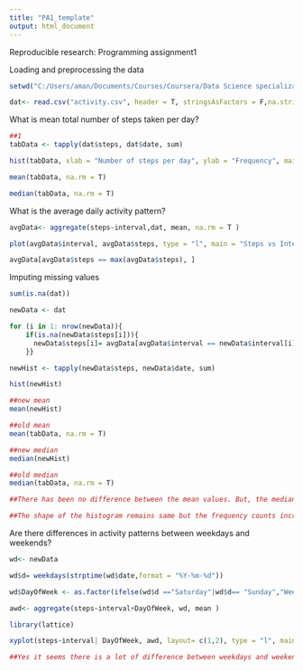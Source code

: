 ```yaml
---
title: "PA1_template"
output: html_document
---
```


Reproducible research: Programming assignment1

Loading and preprocessing the data

```r
setwd("C:/Users/aman/Documents/Courses/Coursera/Data Science specialization/5- Reproducable Research/R working directory- Reproducable research/Assignment1")

dat<- read.csv("activity.csv", header = T, stringsAsFactors = F,na.strings = "NA")
````

What is mean total number of steps taken per day?

```r
##1
tabData <- tapply(dat$steps, dat$date, sum)

hist(tabData, xlab = "Number of steps per day", ylab = "Frequency", main = "Frequency of number of steps taken per day")

mean(tabData, na.rm = T)

median(tabData, na.rm = T)
````

What is the average daily activity pattern?

```r
avgData<- aggregate(steps~interval,dat, mean, na.rm = T )

plot(avgData$interval, avgData$steps, type = "l", main = "Steps vs Interval (Daily Avg)", ylab = "Avg steps", xlab = "Interval")

avgData[avgData$steps == max(avgData$steps), ]
````

Imputing missing values

```r
sum(is.na(dat))

newData <- dat

for (i in 1: nrow(newData)){
    if(is.na(newData$steps[i])){
      newData$steps[i]= avgData[avgData$interval == newData$interval[i], "steps"]
    }}

newHist <- tapply(newData$steps, newData$date, sum)

hist(newHist)

##new mean
mean(newHist)

##old mean
mean(tabData, na.rm = T)

##new median
median(newHist)

##old median
median(tabData, na.rm = T)

##There has been no difference between the mean values. But, the median shifted closer to the mean and the median is same as mean.

##The shape of the histogram remains same but the frequency counts increased.
````

Are there differences in activity patterns between weekdays and weekends?

```r
wd<- newData

wd$d= weekdays(strptime(wd$date,format = "%Y-%m-%d"))

wd$DayOfWeek <- as.factor(ifelse(wd$d =="Saturday"|wd$d== "Sunday","Weekend","Weekday"))

awd<- aggregate(steps~interval+DayOfWeek, wd, mean )

library(lattice)

xyplot(steps~interval| DayOfWeek, awd, layout= c(1,2), type = "l", main = "Average number of steps taken by interval", ylab = "Average number of steps taken")

##Yes it seems there is a lot of difference between weekdays and weekends.

```